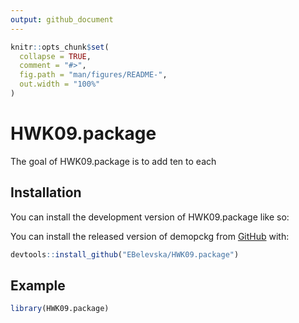 ```yaml
---
output: github_document
---
```


<!-- README.md is generated from README.Rmd. Please edit that file -->

```r
knitr::opts_chunk$set(
  collapse = TRUE,
  comment = "#>",
  fig.path = "man/figures/README-",
  out.width = "100%"
)
```

# HWK09.package

<!-- badges: start -->
<!-- badges: end -->

The goal of HWK09.package is to add ten to each 

## Installation

You can install the development version of HWK09.package like so:

You can install the released version of demopckg from [GitHub](https://github.com/EBelevska/MICR475) with:

``` r
devtools::install_github("EBelevska/HWK09.package")
```

## Example

```r
library(HWK09.package)
```

